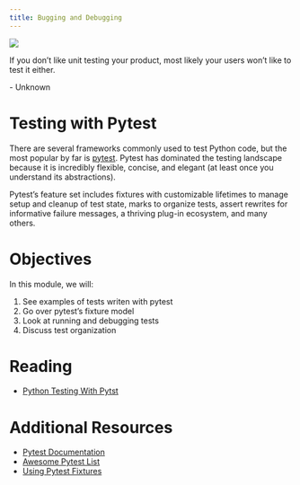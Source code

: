 ```yaml
---
title: Bugging and Debugging
---
```


![](../../images/scafold.png)

:::{.callout-note appearance="minimal"}
If you don’t like unit testing your product, most likely your users won’t like to test it either.

\- Unknown
:::

# Testing with Pytest

There are several frameworks commonly used to test Python code, but the most popular by far is
[pytest](https://docs.pytest.org/en/7.1.x/). Pytest has dominated the testing landscape because it is incredibly
flexible, concise, and elegant (at least once you understand its abstractions).

Pytest's feature set includes fixtures with customizable lifetimes to manage setup and cleanup of test state,
marks to organize tests, assert rewrites for informative failure messages, a thriving plug-in ecosystem, and many others.

# Objectives

In this module, we will:

1. See examples of tests writen with pytest
2. Go over pytest's fixture model
3. Look at running and debugging tests
4. Discuss test organization

# Reading

- [Python Testing With Pytst](https://realpython.com/pytest-python-testing/)

# Additional Resources

- [Pytest Documentation](https://docs.pytest.org/en/7.1.x/)
- [Awesome Pytest List](https://github.com/augustogoulart/awesome-pytest)
- [Using Pytest Fixtures](https://www.testim.io/blog/using-pytest-fixtures/)
